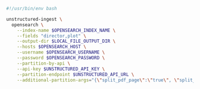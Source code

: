 ```bash CLI
#!/usr/bin/env bash

unstructured-ingest \
  opensearch \
    --index-name $OPENSEARCH_INDEX_NAME \
    --fields "director,plot" \
    --output-dir $LOCAL_FILE_OUTPUT_DIR \
    --hosts $OPENSEARCH_HOST \
    --username $OPENSEARCH_USERNAME \
    --password $OPENSEARCH_PASSWORD \
    --partition-by-api \
    --api-key $UNSTRUCTURED_API_KEY \
    --partition-endpoint $UNSTRUCTURED_API_URL \
    --additional-partition-args="{\"split_pdf_page\":\"true\", \"split_pdf_allow_failed\":\"true\", \"split_pdf_concurrency_level\": 15}"
```
